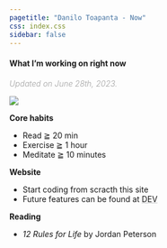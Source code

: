 ```yaml
---
pagetitle: "Danilo Toapanta - Now"
css: index.css
sidebar: false
---
```

<!-- </br> -->

#### What I'm working on right now {.unlisted .unnumbered}
<span style="color:#a1a1a1; font-weight:325 ">
    *Updated on June 28th, 2023.*
</span>


<!-- ![](assets/banner2%20Large.jpeg) -->
<!-- <img src="assets/banner2.jpeg" 
    class="about-image rounded" 
    style= "display: block;
            /* margin-left: auto;
            margin-right: auto; */
            /* width: 60%; */
            "> -->

```{=html}
<div class="crop">
    <img src="https://www.wbcsd.org/var/site/storage/images/media/images/nature-action2/201159-1-eng-GB/Nature-Action_i1140.jpg">
</div>
```




<!-- <img src="https://www.wbcsd.org/var/site/storage/images/media/images/nature-action2/201159-1-eng-GB/Nature-Action_i1140.jpg" 
    class="crop" 
    style= "
            width: 400px;
            height: 300px;
            margin: -75px 0 -100px -200px;
            "> -->


**Core habits**

- Read ≧ 20 min
- Exercise ≧ 1 hour
- Meditate ≧ 10 minutes


**Website**

- Start coding from scracth this site
- Future features can be found at <a href="../dev/index.qmd" style="color:inherit; text-decoration-color:#a3a6a8a1 ">DEV</a>


**Reading**

- *12 Rules for Life* by Jordan Peterson

